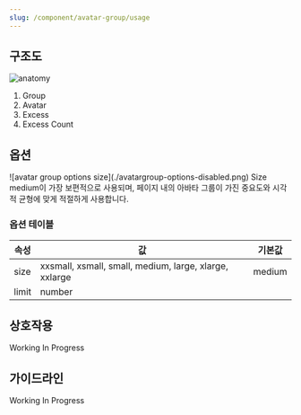 ```yaml
---
slug: /component/avatar-group/usage
---
```


## 구조도

<Anatomy>![anatomy](./anatomy.png)</Anatomy>

1. Group
2. Avatar
3. Excess
4. Excess Count

## 옵션

<HalfCard>
  <HalfCardImageCell>
    ![avatar group options size](./avatargroup-options-disabled.png)
  </HalfCardImageCell>
  <HalfCardDescriptionCell>
    <HalfCardDescriptionTitle>Size</HalfCardDescriptionTitle>
    <HalfCardDescription>
      medium이 가장 보편적으로 사용되며, 페이지 내의 아바타 그룹이 가진 중요도와
      시각적 균형에 맞게 적절하게 사용합니다.
    </HalfCardDescription>
  </HalfCardDescriptionCell>
</HalfCard>

### 옵션 테이블

| 속성  | 값                                                     | 기본값 |
| ----- | ------------------------------------------------------ | ------ |
| size  | xxsmall, xsmall, small, medium, large, xlarge, xxlarge | medium |
| limit | number                                                 |        |

## 상호작용

Working In Progress

## 가이드라인

Working In Progress
